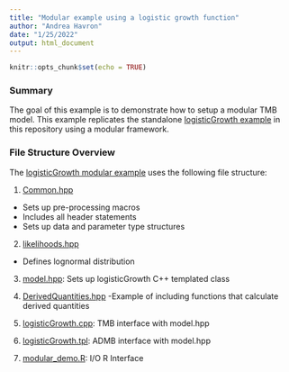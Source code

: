 ```yaml
---
title: "Modular example using a logistic growth function"
author: "Andrea Havron"
date: "1/25/2022"
output: html_document
---
```


```r
knitr::opts_chunk$set(echo = TRUE)
```

### Summary

The goal of this example is to demonstrate how to setup a modular TMB model. This example replicates the standalone [logisticGrowth example](https://github.com/Andrea-Havron-NOAA/FIMS-software/blob/97038654972d02819b1f99211b236f83277e06f8/R/ProfileScripts/logistic_tmb_re.R) in this repository using a modular framework.

### File Structure Overview

The [logisticGrowth modular example](https://github.com/Andrea-Havron-NOAA/FIMS-software/tree/master/ModularTMBExamples/logisticGrowth) uses the following file structure:

1. [Common.hpp](https://github.com/Andrea-Havron-NOAA/FIMS-software/blob/master/ModularTMBExamples/logisticGrowth/Common.hpp)
  - Sets up pre-processing macros
  - Includes all header statements
  - Sets up data and parameter type structures

2. [likelihoods.hpp](https://github.com/Andrea-Havron-NOAA/FIMS-software/blob/master/ModularTMBExamples/logisticGrowth/likelihoods.hpp)
  - Defines lognormal distribution

3. [model.hpp](https://github.com/Andrea-Havron-NOAA/FIMS-software/blob/master/ModularTMBExamples/logisticGrowth/model.hpp): Sets up logisticGrowth C++ templated class 

4. [DerivedQuantities.hpp](https://github.com/Andrea-Havron-NOAA/FIMS-software/blob/master/ModularTMBExamples/logisticGrowth/DerivedQuantities.hpp)
  -Example of including functions that calculate derived quantities

5. [logisticGrowth.cpp](https://github.com/Andrea-Havron-NOAA/FIMS-software/blob/master/ModularTMBExamples/logisticGrowth/logisticGrowth.cpp): TMB interface with model.hpp

6. [logisticGrowth.tpl](https://github.com/Andrea-Havron-NOAA/FIMS-software/tree/master/ModularTMBExamples/logisticGrowth/admb/logisticGrowth.tpl): ADMB interface with model.hpp

5. [modular_demo.R](https://github.com/Andrea-Havron-NOAA/FIMS-software/blob/master/ModularTMBExamples/logisticGrowth/modular_demo.R): I/O R Interface

  
